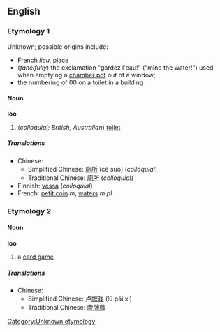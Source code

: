 ==English==
===Etymology 1===
Unknown; possible origins include: [[Category:Unknown etymology]]
*French ''lieu'', place
*(''fancifully'') the exclamation "gardez l'eau!" ("mind the water!") used when emptying a [[chamber pot]] out of a window;
*the numbering of 00 on a toilet in a building

====Noun====
'''loo'''

#(''colloquial; British, Australian'') [[toilet]]

=====Translations=====
*Chinese:
**Simplified Chinese: [[厕所]] (cè suǒ) (''colloquial'')
**Traditional Chinese: [[廁所]] (''colloquial'')
*Finnish: [[vessa]] (''colloquial'')
*French: [[petit coin]] ''m'', [[waters#French|waters]] ''m pl''

===Etymology 2===

====Noun====
'''loo'''

#a [[card game]]

=====Translations=====
*Chinese:
**Simplified Chinese: 卢[[牌]][[戏]] (lú pái xì)
**Traditional Chinese: 盧[[牌]][[戲]]